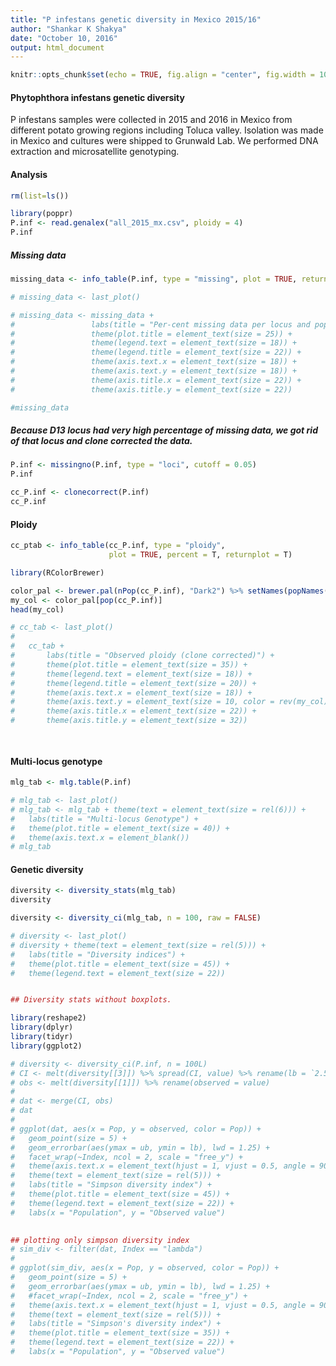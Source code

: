 ```yaml
---
title: "P infestans genetic diversity in Mexico 2015/16"
author: "Shankar K Shakya"
date: "October 10, 2016"
output: html_document
---
```


```r
knitr::opts_chunk$set(echo = TRUE, fig.align = "center", fig.width = 10, fig.height = 12)
```


#### Phytophthora infestans genetic diversity

P infestans samples were collected in 2015 and 2016 in Mexico from different potato growing regions including Toluca valley. Isolation was made in Mexico and cultures were shipped to Grunwald Lab. We performed DNA extraction and microsatellite genotyping. 

#### Analysis

```r

rm(list=ls())

library(poppr)
P.inf <- read.genalex("all_2015_mx.csv", ploidy = 4)
P.inf


```



##### Missing data

```r
missing_data <- info_table(P.inf, type = "missing", plot = TRUE, returnplot = T)

# missing_data <- last_plot()

# missing_data <- missing_data + 
#                 labs(title = "Per-cent missing data per locus and population") + 
#                 theme(plot.title = element_text(size = 25)) +
#                 theme(legend.text = element_text(size = 18)) +
#                 theme(legend.title = element_text(size = 22)) +
#                 theme(axis.text.x = element_text(size = 18)) +
#                 theme(axis.text.y = element_text(size = 18)) +
#                 theme(axis.title.x = element_text(size = 22)) +
#                 theme(axis.title.y = element_text(size = 22))

#missing_data
```


##### Because D13 locus had very high percentage of missing data, we got rid of that locus and clone corrected the data.


```r

P.inf <- missingno(P.inf, type = "loci", cutoff = 0.05)
P.inf

cc_P.inf <- clonecorrect(P.inf)
cc_P.inf

```


#### Ploidy

```r

cc_ptab <- info_table(cc_P.inf, type = "ploidy", 
                      plot = TRUE, percent = T, returnplot = T)

library(RColorBrewer)

color_pal <- brewer.pal(nPop(cc_P.inf), "Dark2") %>% setNames(popNames(cc_P.inf))
my_col <- color_pal[pop(cc_P.inf)]
head(my_col)

# cc_tab <- last_plot()
# 
#   cc_tab + 
#       labs(title = "Observed ploidy (clone corrected)") + 
#       theme(plot.title = element_text(size = 35)) +
#       theme(legend.text = element_text(size = 18)) +
#       theme(legend.title = element_text(size = 20)) + 
#       theme(axis.text.x = element_text(size = 18)) +
#       theme(axis.text.y = element_text(size = 10, color = rev(my_col))) +
#       theme(axis.title.x = element_text(size = 22)) +
#       theme(axis.title.y = element_text(size = 32))

          


```

#### Multi-locus genotype

```r

mlg_tab <- mlg.table(P.inf)

# mlg_tab <- last_plot()
# mlg_tab <- mlg_tab + theme(text = element_text(size = rel(6))) +
#   labs(title = "Multi-locus Genotype") + 
#   theme(plot.title = element_text(size = 40)) +
#   theme(axis.text.x = element_blank())
# mlg_tab

```


#### Genetic diversity

```r

diversity <- diversity_stats(mlg_tab)
diversity

diversity <- diversity_ci(mlg_tab, n = 100, raw = FALSE)

# diversity <- last_plot()
# diversity + theme(text = element_text(size = rel(5))) +
#   labs(title = "Diversity indices") +
#   theme(plot.title = element_text(size = 45)) +
#   theme(legend.text = element_text(size = 22))


## Diversity stats without boxplots.

library(reshape2)
library(dplyr)
library(tidyr)
library(ggplot2)

# diversity <- diversity_ci(P.inf, n = 100L)
# CI <- melt(diversity[[3]]) %>% spread(CI, value) %>% rename(lb = `2.5 %`, ub = `97.5 %`)
# obs <- melt(diversity[[1]]) %>% rename(observed = value)
# 
# dat <- merge(CI, obs)
# dat
# 
# ggplot(dat, aes(x = Pop, y = observed, color = Pop)) +
#   geom_point(size = 5) +
#   geom_errorbar(aes(ymax = ub, ymin = lb), lwd = 1.25) +
#   facet_wrap(~Index, ncol = 2, scale = "free_y") +
#   theme(axis.text.x = element_text(hjust = 1, vjust = 0.5, angle = 90)) +
#   theme(text = element_text(size = rel(5))) +
#   labs(title = "Simpson diversity index") +
#   theme(plot.title = element_text(size = 45)) +
#   theme(legend.text = element_text(size = 22)) +
#   labs(x = "Population", y = "Observed value")
  

## plotting only simpson diversity index
# sim_div <- filter(dat, Index == "lambda")
# 
# ggplot(sim_div, aes(x = Pop, y = observed, color = Pop)) +
#   geom_point(size = 5) +
#   geom_errorbar(aes(ymax = ub, ymin = lb), lwd = 1.25) +
#   #facet_wrap(~Index, ncol = 2, scale = "free_y") +
#   theme(axis.text.x = element_text(hjust = 1, vjust = 0.5, angle = 90, size = 15)) +
#   theme(text = element_text(size = rel(5))) +
#   labs(title = "Simpson's diversity index") +
#   theme(plot.title = element_text(size = 35)) +
#   theme(legend.text = element_text(size = 22)) +
#   labs(x = "Population", y = "Observed value") 


```








